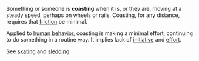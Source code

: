 Something or someone is '''coasting''' when it is, or they are, moving at a steady speed, perhaps on wheels or rails. Coasting, for any distance, requires that [[friction]] be minimal.

Applied to [[human behavior]], coasting is making a minimal effort, continuing to do something in a routine way. It implies lack of [[initiative]] and [[effort]].

See [[skating]] and [[sledding]]

{{uncat}}